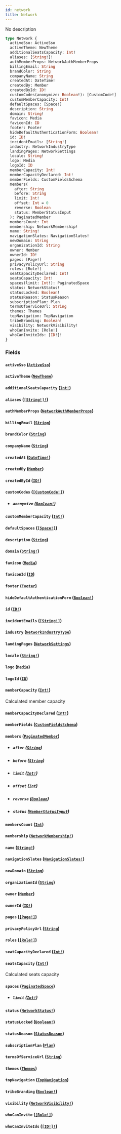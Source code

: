```yaml
---
id: network
title: Network
---
```


No description

```graphql
type Network {
  activeSso: ActiveSso
  activeTheme: NewTheme
  additionalSeatsCapacity: Int!
  aliases: [String!]!
  authMemberProps: NetworkAuthMemberProps
  billingEmail: String
  brandColor: String
  companyName: String
  createdAt: DateTime!
  createdBy: Member
  createdById: ID!
  customCodes(anonymize: Boolean!): [CustomCode!]
  customMemberCapacity: Int!
  defaultSpaces: [Space!]
  description: String
  domain: String!
  favicon: Media
  faviconId: ID
  footer: Footer
  hideDefaultAuthenticationForm: Boolean!
  id: ID!
  incidentEmails: [String!]
  industry: NetworkIndustryType
  landingPages: NetworkSettings
  locale: String!
  logo: Media
  logoId: ID
  memberCapacity: Int!
  memberCapacityDeclared: Int!
  memberFields: CustomFieldsSchema
  members(
    after: String
    before: String
    limit: Int!
    offset: Int = 0
    reverse: Boolean
    status: MemberStatusInput
  ): PaginatedMember
  membersCount: Int
  membership: NetworkMembership!
  name: String!
  navigationSlates: NavigationSlates!
  newDomain: String
  organizationId: String
  owner: Member
  ownerId: ID!
  pages: [Page!]
  privacyPolicyUrl: String
  roles: [Role!]
  seatCapacityDeclared: Int!
  seatsCapacity: Int!
  spaces(limit: Int!): PaginatedSpace
  status: NetworkStatus!
  statusLocked: Boolean!
  statusReason: StatusReason
  subscriptionPlan: Plan
  termsOfServiceUrl: String
  themes: Themes
  topNavigation: TopNavigation
  tribeBranding: Boolean!
  visibility: NetworkVisibility!
  whoCanInvite: [Role!]
  whoCanInviteIds: [ID!]!
}
```

### Fields

#### `activeSso` ([`ActiveSso`](/docs/graphql/objects/active-sso))

#### `activeTheme` ([`NewTheme`](/docs/graphql/objects/new-theme))

#### `additionalSeatsCapacity` ([`Int!`](/docs/graphql/scalars/int))

#### `aliases` ([`[String!]!`](/docs/graphql/scalars/string))

#### `authMemberProps` ([`NetworkAuthMemberProps`](/docs/graphql/objects/network-auth-member-props))

#### `billingEmail` ([`String`](/docs/graphql/scalars/string))

#### `brandColor` ([`String`](/docs/graphql/scalars/string))

#### `companyName` ([`String`](/docs/graphql/scalars/string))

#### `createdAt` ([`DateTime!`](/docs/graphql/scalars/date-time))

#### `createdBy` ([`Member`](/docs/graphql/objects/member))

#### `createdById` ([`ID!`](/docs/graphql/scalars/id))

#### `customCodes` ([`[CustomCode!]`](/docs/graphql/objects/custom-code))

- ##### `anonymize` ([`Boolean!`](/docs/graphql/scalars/boolean))

#### `customMemberCapacity` ([`Int!`](/docs/graphql/scalars/int))

#### `defaultSpaces` ([`[Space!]`](/docs/graphql/objects/space))

#### `description` ([`String`](/docs/graphql/scalars/string))

#### `domain` ([`String!`](/docs/graphql/scalars/string))

#### `favicon` ([`Media`](/docs/graphql/unions/media))

#### `faviconId` ([`ID`](/docs/graphql/scalars/id))

#### `footer` ([`Footer`](/docs/graphql/objects/footer))

#### `hideDefaultAuthenticationForm` ([`Boolean!`](/docs/graphql/scalars/boolean))

#### `id` ([`ID!`](/docs/graphql/scalars/id))

#### `incidentEmails` ([`[String!]`](/docs/graphql/scalars/string))

#### `industry` ([`NetworkIndustryType`](/docs/graphql/enums/network-industry-type))

#### `landingPages` ([`NetworkSettings`](/docs/graphql/objects/network-settings))

#### `locale` ([`String!`](/docs/graphql/scalars/string))

#### `logo` ([`Media`](/docs/graphql/unions/media))

#### `logoId` ([`ID`](/docs/graphql/scalars/id))

#### `memberCapacity` ([`Int!`](/docs/graphql/scalars/int))

Calculated member capacity

#### `memberCapacityDeclared` ([`Int!`](/docs/graphql/scalars/int))

#### `memberFields` ([`CustomFieldsSchema`](/docs/graphql/objects/custom-fields-schema))

#### `members` ([`PaginatedMember`](/docs/graphql/objects/paginated-member))

- ##### `after` ([`String`](/docs/graphql/scalars/string))

- ##### `before` ([`String`](/docs/graphql/scalars/string))

- ##### `limit` ([`Int!`](/docs/graphql/scalars/int))

- ##### `offset` ([`Int`](/docs/graphql/scalars/int))

- ##### `reverse` ([`Boolean`](/docs/graphql/scalars/boolean))

- ##### `status` ([`MemberStatusInput`](/docs/graphql/enums/member-status-input))

#### `membersCount` ([`Int`](/docs/graphql/scalars/int))

#### `membership` ([`NetworkMembership!`](/docs/graphql/enums/network-membership))

#### `name` ([`String!`](/docs/graphql/scalars/string))

#### `navigationSlates` ([`NavigationSlates!`](/docs/graphql/objects/navigation-slates))

#### `newDomain` ([`String`](/docs/graphql/scalars/string))

#### `organizationId` ([`String`](/docs/graphql/scalars/string))

#### `owner` ([`Member`](/docs/graphql/objects/member))

#### `ownerId` ([`ID!`](/docs/graphql/scalars/id))

#### `pages` ([`[Page!]`](/docs/graphql/objects/page))

#### `privacyPolicyUrl` ([`String`](/docs/graphql/scalars/string))

#### `roles` ([`[Role!]`](/docs/graphql/objects/role))

#### `seatCapacityDeclared` ([`Int!`](/docs/graphql/scalars/int))

#### `seatsCapacity` ([`Int!`](/docs/graphql/scalars/int))

Calculated seats capacity

#### `spaces` ([`PaginatedSpace`](/docs/graphql/objects/paginated-space))

- ##### `limit` ([`Int!`](/docs/graphql/scalars/int))

#### `status` ([`NetworkStatus!`](/docs/graphql/enums/network-status))

#### `statusLocked` ([`Boolean!`](/docs/graphql/scalars/boolean))

#### `statusReason` ([`StatusReason`](/docs/graphql/objects/status-reason))

#### `subscriptionPlan` ([`Plan`](/docs/graphql/objects/plan))

#### `termsOfServiceUrl` ([`String`](/docs/graphql/scalars/string))

#### `themes` ([`Themes`](/docs/graphql/objects/themes))

#### `topNavigation` ([`TopNavigation`](/docs/graphql/objects/top-navigation))

#### `tribeBranding` ([`Boolean!`](/docs/graphql/scalars/boolean))

#### `visibility` ([`NetworkVisibility!`](/docs/graphql/enums/network-visibility))

#### `whoCanInvite` ([`[Role!]`](/docs/graphql/objects/role))

#### `whoCanInviteIds` ([`[ID!]!`](/docs/graphql/scalars/id))
